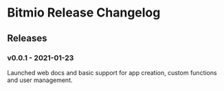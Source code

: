 
# Bitmio Release Changelog

## Releases

### v0.0.1 - 2021-01-23

Launched web docs and basic support for app creation, custom functions and user management.

